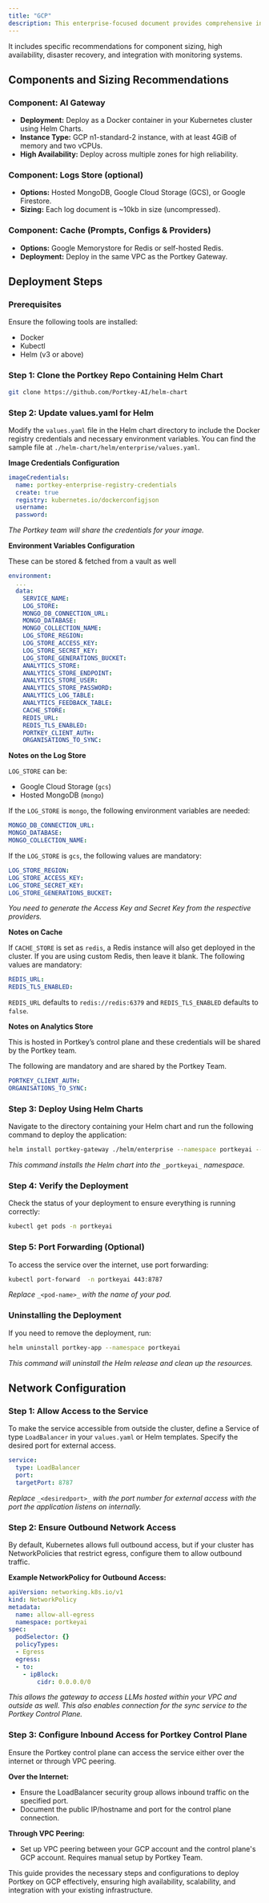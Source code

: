 ```yaml
---
title: "GCP"
description: This enterprise-focused document provides comprehensive instructions for deploying the Portkey software on Google Cloud Platform (GCP), tailored to meet the needs of large-scale, mission-critical applications.
---
```


It includes specific recommendations for component sizing, high availability, disaster recovery, and integration with monitoring systems.

## Components and Sizing Recommendations

### Component: AI Gateway

* **Deployment:** Deploy as a Docker container in your Kubernetes cluster using Helm Charts.
* **Instance Type:** GCP n1-standard-2 instance, with at least 4GiB of memory and two vCPUs.
* **High Availability:** Deploy across multiple zones for high reliability.

### Component: Logs Store (optional)

* **Options:** Hosted MongoDB, Google Cloud Storage (GCS), or Google Firestore.
* **Sizing:** Each log document is \~10kb in size (uncompressed).

### Component: Cache (Prompts, Configs & Providers)

* **Options:** Google Memorystore for Redis or self-hosted Redis.
* **Deployment:** Deploy in the same VPC as the Portkey Gateway.

## Deployment Steps

### Prerequisites

Ensure the following tools are installed:

* Docker
* Kubectl
* Helm (v3 or above)

### Step 1: Clone the Portkey Repo Containing Helm Chart

```sh
git clone https://github.com/Portkey-AI/helm-chart
```

### Step 2: Update values.yaml for Helm

Modify the `values.yaml` file in the Helm chart directory to include the Docker registry credentials and necessary environment variables. You can find the sample file at `./helm-chart/helm/enterprise/values.yaml`.

**Image Credentials Configuration**

```yaml
imageCredentials:
  name: portkey-enterprise-registry-credentials
  create: true
  registry: kubernetes.io/dockerconfigjson
  username:
  password:
```

_The Portkey team will share the credentials for your image._

**Environment Variables Configuration**

These can be stored & fetched from a vault as well

```yaml
environment:
  ...
  data:
    SERVICE_NAME:
    LOG_STORE:
    MONGO_DB_CONNECTION_URL:
    MONGO_DATABASE:
    MONGO_COLLECTION_NAME:
    LOG_STORE_REGION:
    LOG_STORE_ACCESS_KEY:
    LOG_STORE_SECRET_KEY:
    LOG_STORE_GENERATIONS_BUCKET:
    ANALYTICS_STORE:
    ANALYTICS_STORE_ENDPOINT:
    ANALYTICS_STORE_USER:
    ANALYTICS_STORE_PASSWORD:
    ANALYTICS_LOG_TABLE:
    ANALYTICS_FEEDBACK_TABLE:
    CACHE_STORE:
    REDIS_URL:
    REDIS_TLS_ENABLED:
    PORTKEY_CLIENT_AUTH:
    ORGANISATIONS_TO_SYNC:
```

**Notes on the Log Store**

`LOG_STORE` can be:

* Google Cloud Storage (`gcs`)
* Hosted MongoDB (`mongo`)

If the `LOG_STORE` is `mongo`, the following environment variables are needed:

```yaml
MONGO_DB_CONNECTION_URL:
MONGO_DATABASE:
MONGO_COLLECTION_NAME:
```

If the `LOG_STORE` is `gcs`, the following values are mandatory:

```yaml
LOG_STORE_REGION:
LOG_STORE_ACCESS_KEY:
LOG_STORE_SECRET_KEY:
LOG_STORE_GENERATIONS_BUCKET:
```

_You need to generate the Access Key and Secret Key from the respective providers._

**Notes on Cache**

If `CACHE_STORE` is set as `redis`, a Redis instance will also get deployed in the cluster. If you are using custom Redis, then leave it blank. The following values are mandatory:

```yaml
REDIS_URL:
REDIS_TLS_ENABLED:
```

`REDIS_URL` defaults to `redis://redis:6379` and `REDIS_TLS_ENABLED` defaults to `false`.

**Notes on Analytics Store**

This is hosted in Portkey’s control plane and these credentials will be shared by the Portkey team.

The following are mandatory and are shared by the Portkey Team.

```yaml
PORTKEY_CLIENT_AUTH:
ORGANISATIONS_TO_SYNC:
```

### Step 3: Deploy Using Helm Charts

Navigate to the directory containing your Helm chart and run the following command to deploy the application:

```sh
helm install portkey-gateway ./helm/enterprise --namespace portkeyai --create-namespace
```

_This command installs the Helm chart into the_ `_portkeyai_` _namespace._

### Step 4: Verify the Deployment

Check the status of your deployment to ensure everything is running correctly:

```sh
kubectl get pods -n portkeyai
```

### Step 5: Port Forwarding (Optional)

To access the service over the internet, use port forwarding:

```sh
kubectl port-forward  -n portkeyai 443:8787
```

_Replace_ `_<pod-name>_` _with the name of your pod._

### Uninstalling the Deployment

If you need to remove the deployment, run:

```sh
helm uninstall portkey-app --namespace portkeyai
```

_This command will uninstall the Helm release and clean up the resources._

## Network Configuration

### Step 1: Allow Access to the Service

To make the service accessible from outside the cluster, define a Service of type `LoadBalancer` in your `values.yaml` or Helm templates. Specify the desired port for external access.

```yaml
service:
  type: LoadBalancer
  port:
  targetPort: 8787
```

_Replace_ `_<desiredport>_` _with the port number for external access with the port the application listens on internally._

### Step 2: Ensure Outbound Network Access

By default, Kubernetes allows full outbound access, but if your cluster has NetworkPolicies that restrict egress, configure them to allow outbound traffic.

**Example NetworkPolicy for Outbound Access:**

```yaml
apiVersion: networking.k8s.io/v1
kind: NetworkPolicy
metadata:
  name: allow-all-egress
  namespace: portkeyai
spec:
  podSelector: {}
  policyTypes:
  - Egress
  egress:
  - to:
    - ipBlock:
        cidr: 0.0.0.0/0
```

_This allows the gateway to access LLMs hosted within your VPC and outside as well. This also enables connection for the sync service to the Portkey Control Plane._

### Step 3: Configure Inbound Access for Portkey Control Plane

Ensure the Portkey control plane can access the service either over the internet or through VPC peering.

**Over the Internet:**

* Ensure the LoadBalancer security group allows inbound traffic on the specified port.
* Document the public IP/hostname and port for the control plane connection.

**Through VPC Peering:**

* Set up VPC peering between your GCP account and the control plane's GCP account. Requires manual setup by Portkey Team.

This guide provides the necessary steps and configurations to deploy Portkey on GCP effectively, ensuring high availability, scalability, and integration with your existing infrastructure.
